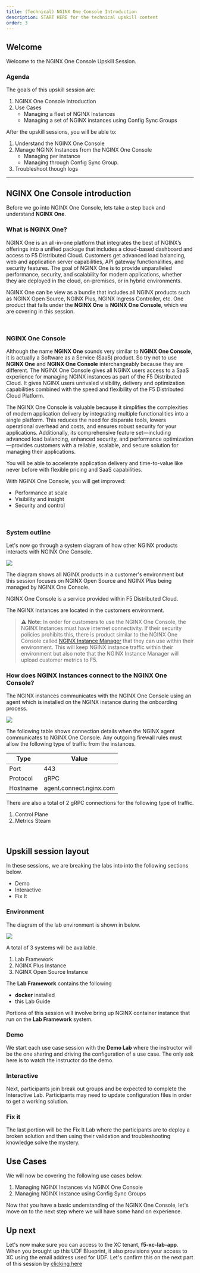 ```yaml
---
title: (Technical) NGINX One Console Introduction
description: START HERE for the technical upskill content
order: 3
---
```


## Welcome

Welcome to the NGINX One Console Upskill Session.

### Agenda

The goals of this upskill session are:

1. NGINX One Console Introduction
1. Use Cases
   - Managing a fleet of NGINX Instances
   - Managing a set of NGINX instances using Config Sync Groups

After the upskill sessions, you will be able to:

1. Understand the NGINX One Console
1. Manage NGINX Instances from the NGINX One Console
   - Managing per instance
   - Managing through Config Sync Group.
1. Troubleshoot though logs

---

## NGINX One Console introduction

Before we go into NGINX One Console, lets take a step back and understand **NGINX One**.

### What is NGINX One?

NGINX One is an all-in-one platform that integrates the best of NGINX’s offerings into a unified package that includes a
cloud-based dashboard and access to F5 Distributed Cloud. Customers get advanced load balancing, web and application
server capabilities, API gateway functionalities, and security features. The goal of NGINX One is to provide
unparalleled performance, security, and scalability for modern applications, whether they are deployed in the cloud,
on-premises, or in hybrid environments.

NGINX One can be view as a bundle that includes all NGINX products such as NGINX Open Source, NGINX Plus, NGINX
Ingress Controller, etc. One product that falls under the **NGINX One** is **NGINX One Console**, which we are covering
in this session.

<br/>

### NGINX One Console

Although the name **NGINX One** sounds very similar to **NGINX One Console**, it is actually a
Software as a Service (SaaS) product. So try not to use **NGINX One** and **NGINX One Console** interchangeably because
they are different. The NGINX One Console gives all NGINX users access to a SaaS experience for managing NGINX instances
as part of the F5 Distributed Cloud. It gives NGINX users unrivaled visibility, delivery and optimization capabilities
combined with the speed and flexibility of the F5 Distributed Cloud Platform.

The NGINX One Console is valuable because it simplifies the complexities of modern application delivery by integrating
multiple functionalities into a single platform. This reduces the need for disparate tools, lowers operational overhead
and costs, and ensures robust security for your applications. Additionally, its comprehensive feature set—including
advanced load balancing, enhanced security, and performance optimization—provides customers with a reliable, scalable,
and secure solution for managing their applications.

You will be able to accelerate application delivery and time-to-value like never before with flexible pricing and SaaS
capabilities.

With NGINX One Console, you will get improved:

- Performance at scale
- Visibility and insight
- Security and control

<br/>

### System outline

Let's now go through a system diagram of how other NGINX products interacts with NGINX One Console.

![](media/upskill/presentation-1.png)

The diagram shows all NGINX products in a customer's environment but this session focuses on NGINX Open Source and NGINX
Plus being managed by NGINX One Console.

NGINX One Console is a service provided within F5 Distributed Cloud.

The NGINX Instances are located in the customers environment.

> :warning: **Note:** In order for customers to use the NGINX One Console, the NGINX Instances must have internet
connectivity. If their security policies prohibits this, there is product similar to the NGINX One Console called
[NGINX Instance Manager](https://docs.nginx.com/nginx-management-suite/nim/) that they can use within their environment.
This will keep NGINX instance traffic within their environment but also note that the NGINX Instance Manager will upload
customer metrics to F5.

### How does NGINX Instances connect to the NGINX One Console?

The NGINX instances communicates with the NGINX One Console using an agent which is installed on the NGINX instance
during the onboarding process.

![](media/upskill/presentation-2.png)

The following table shows connection details when the NGINX agent communicates to NGINX One Console. Any outgoing
firewall rules must allow the following type of traffic from the instances.

| Type     | Value                   |
| -------- | ----------------------- |
| Port     | 443                     |
| Protocol | gRPC                    |
| Hostname | agent.connect.nginx.com |

There are also a total of 2 gRPC connections for the following type of traffic.

1. Control Plane
1. Metrics Steam

<br/>

## Upskill session layout

In these sessions, we are breaking the labs into into the following sections below.

- Demo
- Interactive
- Fix It

### Environment

The diagram of the lab environment is shown in below.

![](media/upskill/presentation-3.png)

A total of 3 systems will be available.
1. Lab Framework
1. NGINX Plus Instance
1. NGINX Open Source Instance

The **Lab Framework** contains the following
- **docker** installed
- this Lab Guide

Portions of this session will involve bring up NGINX container instance that run on the **Lab Framework** system.

### Demo
We start each use case session with the **Demo Lab** where the instructor will be the one sharing
and driving the configuration of a use case. The only ask here is to watch the instructor do the demo.

### Interactive
Next, participants join break out groups and be expected to complete the Interactive Lab.
Participants may need to update configuration files in order to get a working solution.

### Fix it
The last portion will be the Fix It Lab where the participants are to deploy a broken solution and
then using their validation and troubleshooting knowledge solve the mystery.

## Use Cases

We will now be covering the following use cases below.

1. Managing NGINX Instances via NGINX One Console
1. Managing NGINX Instance using Config Sync Groups

Now that you have a basic understanding of the NGINX One Console, let's move on to the next step where we will have some
hand on experience.

## Up next

Let's now make sure you can access to the XC tenant, **f5-xc-lab-app**. When you brought up this UDF Blueprint, it also
provisions your access to XC using the email address used for UDF. Let's confirm this on the next part of this session
by [clicking here](nginx-one-4.mdx)
